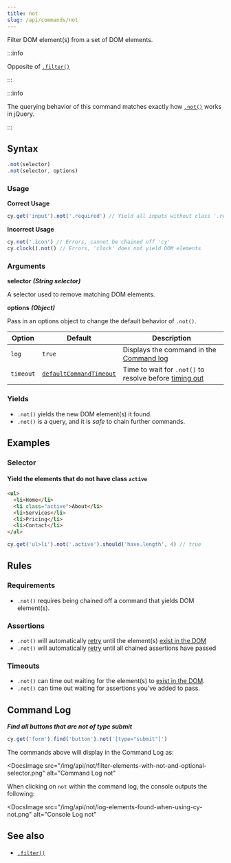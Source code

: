 ```yaml
---
title: not
slug: /api/commands/not
---
```


Filter DOM element(s) from a set of DOM elements.

:::info

Opposite of [`.filter()`](/api/commands/filter)

:::

:::info

The querying behavior of this command matches exactly how
[`.not()`](http://api.jquery.com/not) works in jQuery.

:::

## Syntax

```javascript
.not(selector)
.not(selector, options)
```

### Usage

**<Icon name="check-circle" color="green" /> Correct Usage**

```javascript
cy.get('input').not('.required') // Yield all inputs without class '.required'
```

**<Icon name="exclamation-triangle" color="red" /> Incorrect Usage**

```javascript
cy.not('.icon') // Errors, cannot be chained off 'cy'
cy.clock().not() // Errors, 'clock' does not yield DOM elements
```

### Arguments

**<Icon name="angle-right" /> selector** **_(String selector)_**

A selector used to remove matching DOM elements.

**<Icon name="angle-right" /> options** **_(Object)_**

Pass in an options object to change the default behavior of `.not()`.

| Option    | Default                                                              | Description                                                                              |
| --------- | -------------------------------------------------------------------- | ---------------------------------------------------------------------------------------- |
| `log`     | `true`                                                               | Displays the command in the [Command log](/guides/core-concepts/cypress-app#Command-Log) |
| `timeout` | [`defaultCommandTimeout`](/guides/references/configuration#Timeouts) | Time to wait for `.not()` to resolve before [timing out](#Timeouts)                      |

### Yields [<Icon name="question-circle"/>](/guides/core-concepts/introduction-to-cypress#Subject-Management)

- `.not()` yields the new DOM element(s) it found.
- `.not()` is a query, and it is _safe_ to chain further commands.

## Examples

### Selector

#### Yield the elements that do not have class `active`

```html
<ul>
  <li>Home</li>
  <li class="active">About</li>
  <li>Services</li>
  <li>Pricing</li>
  <li>Contact</li>
</ul>
```

```javascript
cy.get('ul>li').not('.active').should('have.length', 4) // true
```

## Rules

### Requirements [<Icon name="question-circle"/>](/guides/core-concepts/introduction-to-cypress#Chains-of-Commands)

- `.not()` requires being chained off a command that yields DOM element(s).

### Assertions [<Icon name="question-circle"/>](/guides/core-concepts/introduction-to-cypress#Assertions)

- `.not()` will automatically [retry](/guides/core-concepts/retry-ability) until
  the element(s)
  [exist in the DOM](/guides/core-concepts/introduction-to-cypress#Default-Assertions)</li><li>`.not()`
  will automatically [retry](/guides/core-concepts/retry-ability) until all
  chained assertions have passed

### Timeouts [<Icon name="question-circle"/>](/guides/core-concepts/introduction-to-cypress#Timeouts)

- `.not()` can time out waiting for the element(s) to
  [exist in the DOM](/guides/core-concepts/introduction-to-cypress#Default-Assertions).</li><li>`.not()`
  can time out waiting for assertions you've added to pass.

## Command Log

**_Find all buttons that are not of type submit_**

```javascript
cy.get('form').find('button').not('[type="submit"]')
```

The commands above will display in the Command Log as:

<DocsImage
  src="/img/api/not/filter-elements-with-not-and-optional-selector.png"
  alt="Command Log not"
></DocsImage>

When clicking on `not` within the command log, the console outputs the
following:

<DocsImage
  src="/img/api/not/log-elements-found-when-using-cy-not.png"
  alt="Console Log not"
></DocsImage>

## See also

- [`.filter()`](/api/commands/filter)
